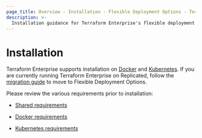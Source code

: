 ```yaml
---
page_title: Overview - Installation - Flexible Deployment Options - Terraform Enterprise
description: >-
  Installation guidance for Terraform Enterprise's flexible deployment options.
---
```


# Installation

Terraform Enterprise supports installation on [Docker](/terraform/enterprise/flexible-deployments/install/docker/install) and [Kubernetes](/terraform/enterprise/flexible-deployments/install/kubernetes/install). If you are currently running Terraform Enterprise on Replicated, follow the [migration guide](/terraform/enterprise/replicated/replicated-migration) to move to Flexible Deployment Options. 

Please review the various requirements prior to installation:

- [Shared requirements](/terraform/enterprise/flexible-deployments/install/requirements)

- [Docker requirements](/terraform/enterprise/flexible-deployments/install/docker/requirements)

- [Kubernetes requirements](/terraform/enterprise/flexible-deployments/install/kubernetes/requirements)

